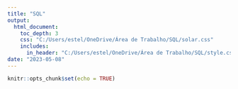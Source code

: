 ---
title: "SQL"
output:
  html_document:
    toc_depth: 3
    css: "C:/Users/estel/OneDrive/Área de Trabalho/SQL/solar.css"
    includes:
      in_header: "C:/Users/estel/OneDrive/Área de Trabalho/SQL/style.css"
date: "2023-05-08"
---

```{r setup, include=FALSE}
knitr::opts_chunk$set(echo = TRUE)
```
